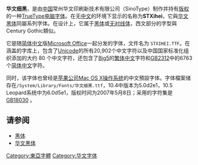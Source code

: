{{unreferenced|time=2014-07-04T06:48:06+00:00}}
{{Infobox font  
| name = 华文细黑
| image = [[File:stxihei.png|184px]]
| style = [[黑體_(字體)|黑体]]
| creator = 常州华文印刷新技术有限公司
}}
'''华文细黑'''，是由[[中国|中国]]常州华文印刷新技术有限公司（SinoType）制作并持有[[版权|版权]]的一种[[TrueType|TrueType]][[电脑字体|电脑字体]]。在无[[中文|中文]]的环境下显示的名称为'''STXihei'''，它與[[华文黑体|华文黑体]]同屬系列字体。在设计上，它属于[[黑体_(字体)|黑体]]或[[无衬线体|无衬线体]]，西文部分的字型與Century Gothic類似。

它是随[[简体中文|简体中文]]版[[Microsoft_Office|Microsoft Office]]一起分发的字体，文件名为 <code>STXIHEI.TTF</code>。在涵盖的字库上，包含了[[Unicode|Unicode]]的所有20,902个中文字符以及中国国家标准化组织添加的大约 80 个中文字符，还包含了[[Big5|Big5]]的[[繁体中文|繁体中文]]字符和[[GB2312|GB2312]]中的6763个[[简体中文|简体中文]]字符。

同时，该字体也曾经是[[苹果公司|苹果公司]][[Mac_OS_X|Mac OS X]][[操作系统|操作系统]]的中文預設字体。字体檔案储存在<code>/System/Library/Fonts/华文细黑.ttf</code>，10.4中版本为5.0d2e1，10.5 Leopard系统中为6.0d5e1，版权时间为2007年5月8日；采用的字符集是[[GB18030|GB18030]]	。

==请参阅==
* [[黑体|黑体]]
* [[华文黑体|华文黑体]]

{{Compu-stub}}

[[Category:東亞字體|Category:東亞字體]]
[[Category:华文字体|Category:华文字体]]